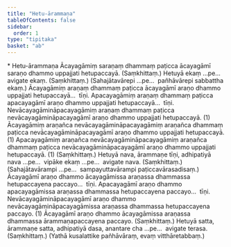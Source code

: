 ```yaml
---
title: "Hetu-ārammaṇa"
tableOfContents: false
sidebar:
  order: 1
type: "tipitaka"
basket: "ab"
---
```



<DynamicBreadcrumb />

<Paragraph type="center">
* Hetu-ārammaṇa
</Paragraph>

<Division number="34">

<Paragraph number="1799">
Ācayagāmiṃ saraṇaṃ dhammaṃ paṭicca ācayagāmī saraṇo dhammo uppajjati hetupaccayā. (Saṃkhittaṃ.)
</Paragraph>

<Paragraph number="1800">
Hetuyā ekaṃ …pe…  avigate ekaṃ. (Saṃkhittaṃ.)
</Paragraph>

<Paragraph number="1801">
(Sahajātavārepi …pe…  pañhāvārepi sabbattha ekaṃ.)
</Paragraph>

</Division>
<Division number="35">

<Paragraph number="1802">
Ācayagāmiṃ araṇaṃ dhammaṃ paṭicca ācayagāmī araṇo dhammo uppajjati hetupaccayā…  tīṇi.
</Paragraph>

<Paragraph number="1803">
Apacayagāmiṃ araṇaṃ dhammaṃ paṭicca apacayagāmī araṇo dhammo uppajjati hetupaccayā…  tīṇi.
</Paragraph>

<Paragraph number="1804">
Nevācayagāmināpacayagāmiṃ araṇaṃ dhammaṃ paṭicca nevācayagāmināpacayagāmī araṇo dhammo uppajjati hetupaccayā. (1)
</Paragraph>

<Paragraph number="1805">
Ācayagāmiṃ araṇañca nevācayagāmināpacayagāmiṃ araṇañca dhammaṃ paṭicca nevācayagāmināpacayagāmī araṇo dhammo uppajjati hetupaccayā. (1)
</Paragraph>

<Paragraph number="1806">
Apacayagāmiṃ araṇañca nevācayagāmināpacayagāmiṃ araṇañca dhammaṃ paṭicca nevācayagāmināpacayagāmī araṇo dhammo uppajjati hetupaccayā. (1) (Saṃkhittaṃ.)
</Paragraph>

</Division>
<Division number="36">

<Paragraph number="1807">
Hetuyā nava, ārammaṇe tīṇi, adhipatiyā nava …pe…  vipāke ekaṃ …pe…  avigate nava. (Saṃkhittaṃ.)
</Paragraph>

<Paragraph number="1808">
(Sahajātavārampi …pe…  sampayuttavārampi paṭiccavārasadisaṃ.)
</Paragraph>

</Division>
<Division number="37">

<Paragraph number="1809">
Ācayagāmī araṇo dhammo ācayagāmissa araṇassa dhammassa hetupaccayena paccayo…  tīṇi.
</Paragraph>

<Paragraph number="1810">
Apacayagāmī araṇo dhammo apacayagāmissa araṇassa dhammassa hetupaccayena paccayo…  tīṇi.
</Paragraph>

<Paragraph number="1811">
Nevācayagāmināpacayagāmī araṇo dhammo nevācayagāmināpacayagāmissa araṇassa dhammassa hetupaccayena paccayo. (1)
</Paragraph>

<Paragraph number="1812">
Ācayagāmī araṇo dhammo ācayagāmissa araṇassa dhammassa ārammaṇapaccayena paccayo. (Saṃkhittaṃ.)
</Paragraph>

</Division>
<Division number="38">

<Paragraph number="1813">
Hetuyā satta, ārammaṇe satta, adhipatiyā dasa, anantare cha …pe…  avigate terasa. (Saṃkhittaṃ.)
</Paragraph>

<Paragraph number="1814">
(Yathā kusalattike pañhāvāraṃ, evaṃ vitthāretabbaṃ.)
</Paragraph>
</Division>